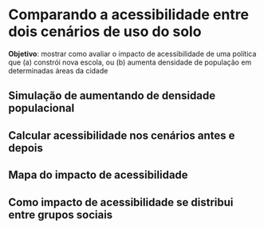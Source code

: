 # Comparando a acessibilidade entre dois cenários de uso do solo

**Objetivo**: mostrar como avaliar o impacto de acessibilidade de uma política que (a) constrói nova escola, ou (b) aumenta densidade de população em determinadas áreas da cidade


## Simulação de aumentando de densidade populacional

## Calcular acessibilidade nos cenários antes e depois

## Mapa do impacto de acessibilidade

## Como impacto de acessibilidade se distribui entre grupos sociais
